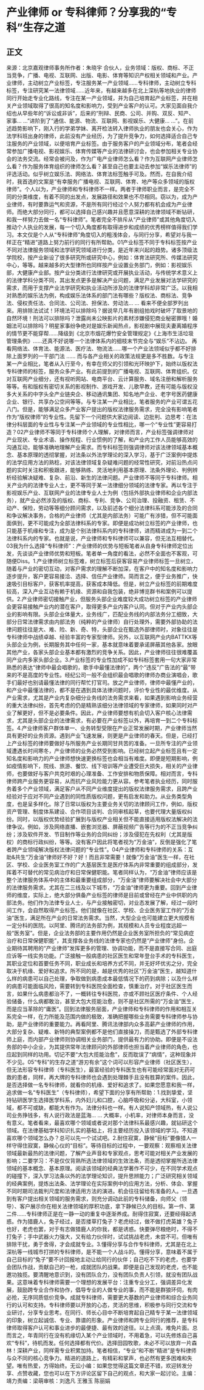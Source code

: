 # 产业律师 or 专科律师？分享我的“专科”生存之道
## 正文
来源：北京嘉观律师事务所作者：朱晓宇 合伙人，业务领域：版权、商标、不正当竞争，广播、电视、互联网、出版、电影、体育等知识产权相关领域和产业。产业律师，主动树立产业标签，专注服务某一产业领域……专科律师，主动树立专科标签，专注研究某一法律领域……近年来，有越来越多在北上深杭等地执业的律师同行开始走专业化路线，专注在某一产业领域，并为自己培育起产业标签，并在相关产业领域取得了很高的知名度和影响力，受到产业客户的认可。大家见面自我介绍也从早些年的“诉讼或非诉”，后来的“刑辩、民商、公司、并购、双反、知产、家事… …”进阶到了“通信、能源、物流、互联网、影视娱乐、大健康… …”。在前述趋势影响下，刚入行的学弟学妹、离开检法转入律师执业的朋友也会关心，作为法学科班出身的律师，此前没有产业经历，为了提升竞争力，如何选择适合自己专注服务的产业领域，以便培育产业标签。由于服务客户的产业领域分布，笔者会经常参加广播电视、影视娱乐、体育传媒等产业的法律研讨会，也会参加相关专业协会的法务交流。经常会被问及，作为广电产业律师怎么看？作为互联网产业律师怎么看？作为服务体育组织的律师怎么看？甚至自己也要主动去参加“娱乐法律师”的评选活动。似乎树立娱乐法、网络法、体育法标签触手可及。然而，在自我介绍时，我首选的文案是“有幸服务广播电视、互联网、体育、地产等众多领域的版权律师”。个人以为，产业律师和专科律师不一样。两者于律师职业而言，是完全不同的分类维度，有着不同的出发点，发展路径和效果也不尽相同。窃以为，成为产业律师，有时要靠运气和资源，不是所有同行经过个人努力都有机会成为产业律师。而绝大部分同行，都可以选择自己感兴趣并且愿意深耕的法律领域不断钻研，和我一样努力去做一名“专科律师”。笔者完全不排斥从“产业律师”或其他角度切入推动个人执业的发展，每一个切入角度都有取得进步和成绩的优秀榜样值得我们学习。本文仅是个人从“专科律师”角度切入的粗浅体会，与同行分享，希望对与我一样正在“精进”道路上努力前行的同行有所帮助。01产业标签不同于专科标签按产业不同对法律服务领域和法学研究领域进行分类，是近年来兴起的趋势。诸多顶级法学院校，按产业新设了很多研究所或研究中心，例如：体育法研究所、传媒法研究中心，等等。越来越多的大型律所也同样按产业设置业务部门，例如：影视娱乐部，大健康产业部。按产业分类进行法律研究或开展执业活动，与传统学术意义上的法律学科分类不同，其出发点更多是解决产业问题，满足产业发展对法学研究的需求，而用于支撑产业法学研究和执业活动所涉及的法律学科却非常广泛。以我相对熟悉的娱乐法为例，构成娱乐法体系的部门法有哪些？版权法、商标法、竞争法、侵权责任法、合同法、公司法、担保法、劳动法… … 看来不便全部罗列出来。用排除法试试！环境法可以排除吗？据说早几年有剧组拍戏时破坏了取景地的自然环境！刑法可以排除吗？泄露尚未公映影片的素材涉嫌侵犯商业秘密罪哦！婚姻法可以排除吗？明星家事纷争绝对是娱乐新闻热点，影视剧中展现夫妻离婚程序的情节更不能穿帮……降级到《北京市烟花爆竹安全管理规定》《上海市生活垃圾管理条例》……还真不好说哪一个法律体系内的细枝末节完全与“娱乐”不沾边。 再看网络法、体育法、能源法、医疗法、物流法……哪一个产业法领域似乎都不好排除上面罗列的一干部门法 …… 而与各产业相关的政策法规更是多不胜数。与专注某一产业相比，笔者从入行至今，有幸在师父的引领和光环映护下，始终以版权法专科律师的标签，服务众多产业。有此前提到的广播电视、互联网、体育组织。仅对互联网产业细分，还有视听网站、电商平台、云计算服务、域名注册和解析服务等等。有和版权有密切关系的影视制作、游戏开发、儿歌早教，还有可能与版权没多大关系的中字头全产业链央企、移动通讯集团、知名地产企业、老字号医药健康企业、银行、共享办公空间等等。与专注某一产业相比，笔者服务的产业可谓五花八门。但是，能够满足众多产业客户提出的版权法律服务需求，完全没有影响笔者作为“版权律师”的专业性。先留下一个问题供大家边阅读、边批判、边思考：在法律分科层面的专业性与专注某一产业领域的专业性相比，哪一个“专业性”更容易打造？02产业律师不等同于专科律师个人理解，对律师而言，产业标签强调律师对产业现状、专业术语、操作规程、行业惯例的了解，和产业内工作人员能够高效的沟通互动，能够准确地理解产业需求。而专科标签则强调律师对该法律领域基本概念、基本原理的透彻掌握，对法条以外法学理论的深入学习，基于广泛案例中提炼的法学应用方法的熟稔，对该法律领域复杂疑难问题的经常性研究，对前沿热点问题的实时关注和积极跟进，能够熟练、灵活地利用基本原理、法条外理论、判例辨析经验解决疑难、复杂、前沿、新生的法律问题。产业律师不等同于专科律师。相关产业内的法律专业人士，更不等同于某一法律细分领域的法律专家。再以专注于影视娱乐产业、互联网产业的法律专业人士为例（包括外部执业律师和企业内部法务），就产业必然涉及的版权、商标、专利、竞争、公司治理、投融资、租赁、不动产、保险，劳动等等细分顾问需求，以及前述各个细分法律科系可能涉及的合同和争议解决事务，合格的产业律师（尤其是内部法务）可能广有涉猎，但不可能面面俱到，更不可能成为全部法律科系的专家。即便是成功树立标签的产业律师，也只能基于机缘和专注，成为是个别法律科系内的专科律师，进而精进成为一到二个法律科系内的专家。也就是说，产业律师和专科律师可以兼容，但无法互相替代。03我为什么选择“专科律师”：产业律师的优势与短板笔者从自身专科律师定位出发，先谈谈产业律师优势和短板。笔者单一角度的看法，必然不全面也不客观，可随便Diss。1.产业律师树立标签难，树立标签后获客容易产业律师标签一旦树立，随着与产业的密切互动，对客户需求的理解不断加深，在客户中的知名度和影响力逐步提升，客户更容易接洽、选择、信任产业律师。简而言之，便于业务推广，快速吸引目标客户，获客机率提高，获客成本降低。但是，树立产业标签的前期难度较高，深入产业互动有赖于机缘、资源和自我包装，绝非博览群书和案例可以提供。2.产业律师密切接触产业，但服务头部企业难度较大成功树立标签的产业律师会更容易接触产业内的潜在客户，取得更多产业内客户认同。但对于产业内头部企业的影响有限。头部企业体量大，业务线广，匹配业务线的内部法务分工细致，大部分日常法律需求由内部法务（纯粹的产业律师）自行处理外，需要外部协助的法律问题往往是大、难、险、新、奇、特，头部企业在甄选外部律师时，对象往往是专科律师中战绩卓越、经验丰富的专家型律师。另外，以互联网产业内BATTKX等头部企业为例，长期服务其中任何一家，基本就意味着要承诺屏蔽其他各家。放眼其他产业，各家头部企业基本都有激烈的竞争关系。因此，产业律师往往很难覆盖同产业内多家头部企业。3.产业标签的专业性加成不如专科标签套用一句大家非常熟悉的表达“律师中最会唱歌的，歌手中最懂法律的”，两个“违反”广告法的“最”带来的不是高度的专业性。经纪公司一般不会组织最会唱歌的律师办商业演唱会，歌手们最好也别请最懂法律的同行帮忙打官司。放之产业律师，律师中最懂产业的，和产业中最懂法律的，都不是在遇到具体法律问题时，评价专业性的最优维度。从产业需求，尤其是产业内复杂细分业务线的法务需求来看，如果遇到影响业务经营的重大法律纠纷，首先考虑的仍是精熟该细分法律领域的专家律师，如果同时对产业了解更好，但不是必要条件。因此，产业律师要想有机会切入客户核心法律需求，尤其是头部企业的法律需求，有必要在产业标签以外，再培育一到二个专科标签。4.产业律师客户群体单一、业务转型受限在产业正常发展时期，产业律师当然具有更好的业务资源。遇到产业飞速发展，则更是产业律师的春天。但是，已经打上产业标签的律师要做好与所服务产业长期同甘共苦的准备。一旦所专注的产业领域遭遇长时间寒冬，产业律师的业务必然受到影响。已经树立起产业标签且有一定知名度和影响力的产业律师想快速更换标签也会相当有难度。即便是短期影响，例如疫情影响下，院线、旅游、餐饮、线下培训等产业遭受巨大损失，相关的产业律师，也要做好与客户共克时艰的心理准备、工作安排和物质保障。相对而言，专科律师跨产业服务更容易，从而抗产业风险能力更从容。参考笔者执业经历，同时服务着多个产业领域，满足客户从不同产业维度提出的版权法律服务需求，且跨产业经验对于应对不同产业遇到的同性质版权问题，更有启发和助力。从业务类型角度，也是呈多样化。除了日常以版权为主要业务关切的法律顾问工作，例如，版权资产管理、制度体系建设、合作项目谈判、合同审核起草，也要代理大量版权纠纷。同时，以版权优势经验扩展到与版权产业相关但不能直接适用版权法解决的法律争议。例如，涉及网络直播、嵌套浏览器、屏蔽视频广告等行为的不正当竞争纠纷；涉及软件开发、节目制作等业务的合同纠纷；涉及侵犯在先权利（尤其是版权）的商标行政纠纷，等等。没有客户因此将笔者视为“万金油”，反倒是强化了笔者跨产业领域解决版权法律问题的“专业性”。04产业律师和专科律师的关系：互助&共生“万金油”律师好不好？好！而且非常需要！就像“万金油”医生一样，在社区、学校、企业医务室工作的广大基层医生是医疗体系内非常重要的组成部分，发挥着不可替代的常见病治疗和日常保健职能。笔者同样认为，“万金油”律师应该是整个法律服务体系中的主体和最重要组成部分，“万金油”律师要解决社会中大部分的法律服务需求。尤其在二三线及以下城市，“万金油”律师更为重要。回到产业律师的维度，实际上，绝大部分俱备产业标签的律师是目前或曾经在产业中供职的内部法务。他们作为法律专业人士，与产业接触密切，对业态发展了解，经过一段时间工作，会自然取得产业标签。他们就像在社区、学校、企业医务室工作的“万金油”医生，满足所在产业的日常法务需求。当然，大型企业也可能建立更大规模有一定分科的医院。以阿里、腾讯的法务部为例，其规模和人员专业程度远超一般“医务室”。但是，企业法务部的主要作用仍然是企业医务室所担负的“常见病症治疗和日常保健职能”，其支撑各业务线的法律专家也仍然是“产业律师”身份。企业期待其聘用的“产业律师”发挥更多的管理、协调功能，而不是直接写合同、出庭应诉等一线实务功能。广泛接触一般病患的社区医生和常年登台手术的专科医生，其职业定位和首要任务不同，职业成长和培养方式不同，并无好坏优劣之分，完全取决于机缘、爱好和追求。所不同的是，越是优秀的社区“万金油”医生，越知道什么样的病患可以自己处理，争取做到病患成本最低情况下的药到病除；以及什么样的病患可能面临风险，需要转到专科医院全面检查，慎重治疗。对于社区医生而言，如果什么病患都治不了，一概转往专科医院，亦或不顾社区医疗条件、个人经验储备，什么病都敢治，甚至大包大揽能治愈，则不是社区所需的“万金油”医生，而是应当革除的“庸医”。回到法律服务层面，产业律师和专科律师的作用和相互关系完全一样，在力所能及范围内做的极致，准确把握哪些业务需要专科律师参与协助，是产业律师的重要能力。再看阿里、腾讯法律部内众多高薪产业律师的作用，大部分复杂、疑难、新特的典型案例都不是他们直接操刀，而是甄选了外部专科律师上庭，而内部产业律师则协调相关业务部门，提供最有力的协助。即便是不设法务部的中小企业，为其提供常年法律顾问的外部律师也担当着产业律师的角色，也应起到同样的功用。切记不要“大包大揽能治愈”，反而耽误了“病情”，这种现象并不少见。05“专科”的生存之道“游刃有余”这个词可以形容产业律师（社区医生），但无法形容专科律师（专科医生），最富经验的专科医生也有可能经常面对无药可救的患者，同样，再大牌的专科律师也会遇到处理棘手且没有胜算的案件。因此，是否选择做一名专科律师，就看你的机缘、爱好和追求了。如果您愿意和我一样，追求做一名“专科医生”（专科律师），希望下面的分享有所帮助：1.找到挚爱，坚持钻研医学生选择医学科系，内外妇儿和口腔，心脑呼吸和分泌，大科室，小领域，都不可或缺，都能大有作为。法律分科也一样。有人说知产领域热，有人说公司业务挣钱多，有人说行政法是蓝海… … 大概率，小机率，对律师本身而言，没有意义。笔者看来，最喜欢哪个领域或者说对那个法律科系最感兴趣，就钻研这个领域。在法律基础学科知识扎实的基础上，将主要经历投入该领域的学习。不知道喜欢哪个领域怎么办？总可以先一个试试吧。2.耐住寂寞，静候“目标”要像猎人一样守得住寂寞，静候心仪的“目标”。等待目标的过程中，一要观察：观察相关法律领域最新最热的法律问题，了解产业声音和专家观点，思考可能对相关产业发展的影响；二要学习：不是仅仅背熟所选法律领域的生效法条，而是透彻掌握所选法律领域的基本概念、基本原理。阅读该领域的经典法学著作不可少，在不同学术观点的碰撞下，深入学习法条以外的法学理论知识，提升思辨能力；广泛研究相关领域的经典案例，提炼出法条、法学理论在实际案例中的应用方法，分析、体会、掌握不同时期司法裁判尺度和法律适用方法的演进。机会往往留给有准备的人。一旦遇到有客户提出相关领域的服务需求，则充分调动此前的专科储备，向师父（领导）、客户展示你在相关法律领域的厚积功底，拿下静候已久的目标。第一件、第二件……专科律师正是在一静一动的重复中逐渐养成。耐得住寂寞，还要经得起诱惑。作为猎鹿人，兔子经过，是否搂草打兔子？老虎经过，做不做打虎英雄？兔子也好，老虎也罢，对于有志做猎鹿人的你我，都是诱惑。快要弹尽粮绝时，不得不打兔子；手中武器火力强大，又有给力伙伴时，试试挑战老虎，未尝不可。但唯有排除干扰，勇于舍得，才会成就专业。3.懂得分享与合作专科律师，尤其是在北上深杭等一线城市打拼的专科律师，是不能一个人战斗的。懂得分享，意味着不属于自己目标的“兔子”要不计回报地主动让给同行的伙伴；自己吃不下的老虎，也要学会团队作战，贡献自己的一枪，成就团队的战果。即便是自己发现的老虎，也不能邀功独揽。要清醒地意识到，没有团队合力，没有团队负责人引领，就没有团队战果。这意味着专科律师需要一个理想的发展平台：注重专业分工，强调差异化发展，鼓励跨专业合作和协作，倡导专业的人做专业的事，而不能是群狼环伺，有肉必抢，无序同质低价竞争。成就专科律师，需要更大基数的产业律师和综合业务同行的认可和支持。专科律师要以开放的心态，灵活的思维，积极参与同行交流和专业研讨，分享专业思考。在同行、师长心目中不断培育起自己精专于某一法律领域的印象，树立起诚信、专业、靠谱的形象。产业律师和跨专业同行的推荐，是专科律师取得客户认可和事业进步的最便捷、最有效的途径。以上点滴，难免片面。总而言之，年青同行在没有机缘切入某个产业领域时，不用着急，可以先修炼自己喜欢“专科”，待机而发。任何选择都有代价。选择田园牧歌，未必不可以放弃一片森林！深耕产业，同样需专业积累加持。笔者相信，“专业”和不断“精进”是专科律师与众不同的核心竞争力。精进的道路上，有精彩和掌声，也必然有更多困难和失望。唯有热爱，方得始终。无讼小编：如果您觉得这篇文章还不错，欢迎转发分享、点赞收藏，您也可以在下方评论区留下自己的观点，和大家一起讨论。主编：靖力责编：梁萌审核：刘逸凡 王雅玉 陈丽娟